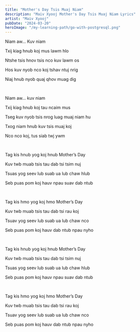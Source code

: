```yaml
---
title: "Mother's Day Tsis Muaj Niam"
description: "Maiv Xyooj Mother's Day Tsis Muaj Niam Lyrics"
artist: "Maiv Xyooj"
pubDate: "2024-03-20"
heroImage: "/my-learning-path/go-with-postgresql.png"
---
```


Niam aw... Kuv niam

Txij kiag hnub koj mus lawm hlo

Ntshe tsis hnov tsis nco kuv lawm os

Hos kuv nyob nco koj tshav ntuj nrig

Niaj hnub nyob quaj qhov muag dig

<br />

Niam aw... kuv niam

Txij kiag hnub koj tau ncaim mus

Tseg kuv nyob tsis nrog luag muaj niam hu

Txog niam hnub kuv tsis muaj koj

Nco nco koj, tus siab twj ywm

<br />

Tag kis hnub yog koj hnub Mother’s Day

Kuv twb muab tsis tau dab tsi tsim nuj

Tsuas yog seev lub suab ua lub chaw hlub

Seb puas pom koj hauv npau suav dab ntub

<br />

Tag kis hmo yog koj hmo Mother’s Day

Kuv twb muab tsis tau dab tsi rau koj

Tsuav yog seev lub suab ua lub chaw nco

Seb puas pom koj hauv dab ntub npau nyho

<br />

Tag kis hnub yog koj hnub Mother’s Day

Kuv twb muab tsis tau dab tsi tsim nuj

Tsuas yog seev lub suab ua lub chaw hlub

Seb puas pom koj hauv npau suav dab ntub

<br />

Tag kis hmo yog koj hmo Mother’s Day

Kuv twb muab tsis tau dab tsi rau koj

Tsuav yog seev lub suab ua lub chaw nco

Seb puas pom koj hauv dab ntub npau nyho
